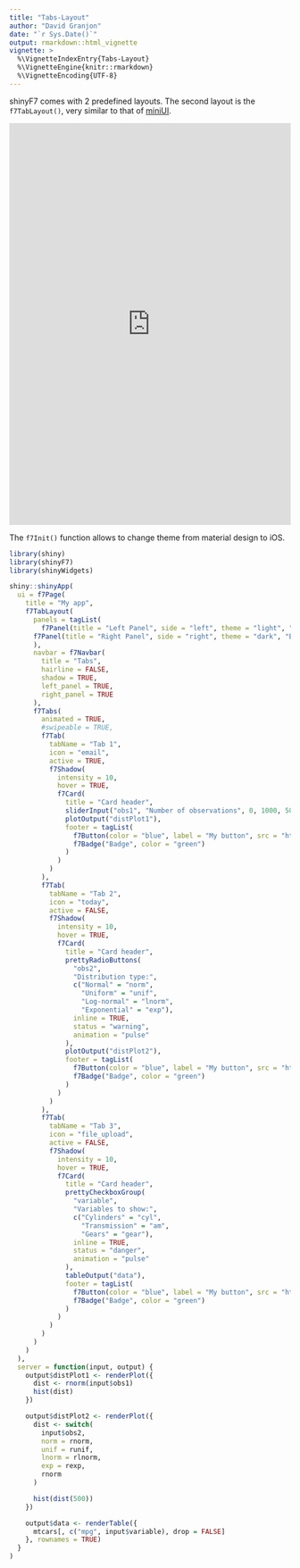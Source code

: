 ```yaml
---
title: "Tabs-Layout"
author: "David Granjon"
date: "`r Sys.Date()`"
output: rmarkdown::html_vignette
vignette: >
  %\VignetteIndexEntry{Tabs-Layout}
  %\VignetteEngine{knitr::rmarkdown}
  %\VignetteEncoding{UTF-8}
---
```


shinyF7 comes with 2 predefined layouts. The second layout is the `f7TabLayout()`,
very similar to that of [miniUI](https://github.com/rstudio/miniUI).

<div class="marvel-device iphone-x">
<div class="top-bar"></div>
<div class="sleep"></div>
<div class="bottom-bar"></div>
<div class="volume"></div>
<div class="overflow">
<div class="shadow shadow--tr"></div>
<div class="shadow shadow--tl"></div>
<div class="shadow shadow--br"></div>
<div class="shadow shadow--bl"></div>
</div>
<div class="inner-shadow"></div>
<div class="screen">
<iframe width="100%" src="https://dgranjon.shinyapps.io/miniUI2Tabs" allowfullscreen="" frameborder="0" scrolling="no" height="720px"></iframe>
</div>
</div>

The `f7Init()` function allows to change theme from material design to iOS.

```r
library(shiny)
library(shinyF7)
library(shinyWidgets)

shiny::shinyApp(
  ui = f7Page(
    title = "My app",
    f7TabLayout(
      panels = tagList(
        f7Panel(title = "Left Panel", side = "left", theme = "light", "Blabla", style = "cover"),
      f7Panel(title = "Right Panel", side = "right", theme = "dark", "Blabla", style = "cover")
      ),
      navbar = f7Navbar(
        title = "Tabs",
        hairline = FALSE,
        shadow = TRUE,
        left_panel = TRUE,
        right_panel = TRUE
      ),
      f7Tabs(
        animated = TRUE,
        #swipeable = TRUE,
        f7Tab(
          tabName = "Tab 1",
          icon = "email",
          active = TRUE,
          f7Shadow(
            intensity = 10,
            hover = TRUE,
            f7Card(
              title = "Card header",
              sliderInput("obs1", "Number of observations", 0, 1000, 500),
              plotOutput("distPlot1"),
              footer = tagList(
                f7Button(color = "blue", label = "My button", src = "https://www.google.com"),
                f7Badge("Badge", color = "green")
              )
            )
          )
        ),
        f7Tab(
          tabName = "Tab 2",
          icon = "today",
          active = FALSE,
          f7Shadow(
            intensity = 10,
            hover = TRUE,
            f7Card(
              title = "Card header",
              prettyRadioButtons(
                "obs2",
                "Distribution type:",
                c("Normal" = "norm",
                  "Uniform" = "unif",
                  "Log-normal" = "lnorm",
                  "Exponential" = "exp"),
                inline = TRUE,
                status = "warning",
                animation = "pulse"
              ),
              plotOutput("distPlot2"),
              footer = tagList(
                f7Button(color = "blue", label = "My button", src = "https://www.google.com"),
                f7Badge("Badge", color = "green")
              )
            )
          )
        ),
        f7Tab(
          tabName = "Tab 3",
          icon = "file_upload",
          active = FALSE,
          f7Shadow(
            intensity = 10,
            hover = TRUE,
            f7Card(
              title = "Card header",
              prettyCheckboxGroup(
                "variable",
                "Variables to show:",
                c("Cylinders" = "cyl",
                  "Transmission" = "am",
                  "Gears" = "gear"),
                inline = TRUE,
                status = "danger",
                animation = "pulse"
              ),
              tableOutput("data"),
              footer = tagList(
                f7Button(color = "blue", label = "My button", src = "https://www.google.com"),
                f7Badge("Badge", color = "green")
              )
            )
          )
        )
      )
    )
  ),
  server = function(input, output) {
    output$distPlot1 <- renderPlot({
      dist <- rnorm(input$obs1)
      hist(dist)
    })

    output$distPlot2 <- renderPlot({
      dist <- switch(
        input$obs2,
        norm = rnorm,
        unif = runif,
        lnorm = rlnorm,
        exp = rexp,
        rnorm
      )

      hist(dist(500))
    })

    output$data <- renderTable({
      mtcars[, c("mpg", input$variable), drop = FALSE]
    }, rownames = TRUE)
  }
)
```

